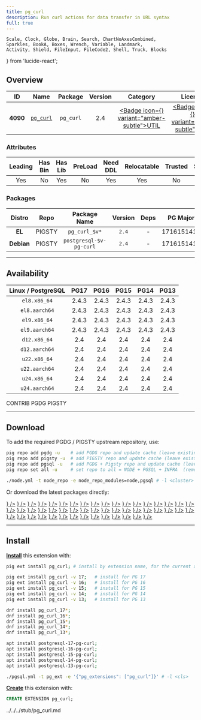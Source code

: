 ```yaml
---
title: pg_curl
description: Run curl actions for data transfer in URL syntax
full: true
---
```


    Scale, Clock, Globe, Brain, Search, ChartNoAxesCombined,
    Sparkles, BookA, Boxes, Wrench, Variable, Landmark,
    Activity, Shield, FileInput, FileCode2, Shell, Truck, Blocks
} from 'lucide-react';

## Overview

| <TooltipIconButton tooltip="Extension unique identifier" side="top">ID</TooltipIconButton> | <TooltipIconButton tooltip="Extension name" side="top">Name</TooltipIconButton> | <TooltipIconButton tooltip="Package name for installation" side="top">Package</TooltipIconButton> | <TooltipIconButton tooltip="Latest available extension version" side="top">Version</TooltipIconButton> | <TooltipIconButton tooltip="Extension category" side="top">Category</TooltipIconButton> | <TooltipIconButton tooltip="Open source license" side="top">License</TooltipIconButton> | <TooltipIconButton tooltip="Programming language" side="top">Lang</TooltipIconButton> |
|:--------:|:--------:|:----------:|:--------------:|:---------------------------------------:|:------------------------------------------------------:|:----:|
| **4090** | [`pg_curl`](https://github.com/RekGRpth/pg_curl) | `pg_curl` | 2.4 | <a href="/ext/util" className="no-underline"><Badge icon={<Wrench />} variant="amber-subtle">UTIL</Badge></a> | <a href="/ext/list/license#mit" className="no-underline"><Badge icon={<Scale />} variant="blue-subtle">MIT</Badge></a> | <a href="/ext/list/lang#c"><Badge icon={<FileCode2 />} variant="blue-subtle">C</Badge></a> |

### Attributes

| <TooltipIconButton tooltip="The Primary Leading extension in the Package" side="top">Leading</TooltipIconButton> | <TooltipIconButton tooltip="Contains binary utils" side="top">Has Bin</TooltipIconButton> | <TooltipIconButton tooltip="Contains .so shared library files" side="top">Has Lib</TooltipIconButton> | <TooltipIconButton tooltip="Requires preloading via shared_preload_libraries" side="top">PreLoad</TooltipIconButton> | <TooltipIconButton tooltip="Requires CREATE EXTENSION DDL command" side="top">Need DDL</TooltipIconButton> | <TooltipIconButton tooltip="Can be installed in any schema" side="top">Relocatable</TooltipIconButton> | <TooltipIconButton tooltip="Can be created by non-superuser" side="top">Trusted</TooltipIconButton> | <TooltipIconButton tooltip="Schemas used by this extension" side="top">Schemas</TooltipIconButton> |
|:-------:|:-------:|:-------:|:-------:|:--------:|:-----------:|:-------:|:-------:|
| Yes | No | Yes | No | Yes | Yes | No | - |

### Packages

| <TooltipIconButton tooltip="Linux distribution family, EL or Debian" side="top">Distro</TooltipIconButton> | <TooltipIconButton tooltip="Package repository" side="top">Repo</TooltipIconButton> | <TooltipIconButton tooltip="The RPM/DEB Package Name Pattern (replace $v with real pg major)" side="top">Package Name</TooltipIconButton> | <TooltipIconButton tooltip="Latest package version" side="top">Version</TooltipIconButton> | <TooltipIconButton tooltip="RPM/DEB Package dependencies" side="top">Deps</TooltipIconButton> | <TooltipIconButton tooltip="Available in these PostgreSQL Major Versions" side="top">PG Major</TooltipIconButton> |
|:----------:|:--------:|:------------------------:|:-----------:|:------------:|:------------------:|
|   **EL**   | <Badge variant="amber-subtle"><span className="font-bold">PIGSTY</span></Badge> | `pg_curl_$v*` | `2.4` | - | <Badge variant="green-subtle">17</Badge><Badge variant="green-subtle">16</Badge><Badge variant="green-subtle">15</Badge><Badge variant="green-subtle">14</Badge><Badge variant="green-subtle">13</Badge> |
| **Debian** | <Badge variant="amber-subtle"><span className="font-bold">PIGSTY</span></Badge> | `postgresql-$v-pg-curl` | `2.4` | - | <Badge variant="green-subtle">17</Badge><Badge variant="green-subtle">16</Badge><Badge variant="green-subtle">15</Badge><Badge variant="green-subtle">14</Badge><Badge variant="green-subtle">13</Badge> |



------

## Availability

| <TooltipIconButton tooltip="Linux Distro Arch / PostgreSQL Major Version" side="top">Linux / PostgreSQL </TooltipIconButton> | **PG17** | **PG16** | **PG15** | **PG14** | **PG13** |
|:-----:|:-----:|:-----:|:-----:|:-----:|:-----:|
| `el8.x86_64` | <Badge variant="blue-subtle">2.4.3</Badge> | <Badge variant="blue-subtle">2.4.3</Badge> | <Badge variant="blue-subtle">2.4.3</Badge> | <Badge variant="blue-subtle">2.4.3</Badge> | <Badge variant="blue-subtle">2.4.3</Badge> |
| `el8.aarch64` | <Badge variant="blue-subtle">2.4.3</Badge> | <Badge variant="blue-subtle">2.4.3</Badge> | <Badge variant="blue-subtle">2.4.3</Badge> | <Badge variant="blue-subtle">2.4.3</Badge> | <Badge variant="blue-subtle">2.4.3</Badge> |
| `el9.x86_64` | <Badge variant="blue-subtle">2.4.3</Badge> | <Badge variant="blue-subtle">2.4.3</Badge> | <Badge variant="blue-subtle">2.4.3</Badge> | <Badge variant="blue-subtle">2.4.3</Badge> | <Badge variant="blue-subtle">2.4.3</Badge> |
| `el9.aarch64` | <Badge variant="blue-subtle">2.4.3</Badge> | <Badge variant="blue-subtle">2.4.3</Badge> | <Badge variant="blue-subtle">2.4.3</Badge> | <Badge variant="blue-subtle">2.4.3</Badge> | <Badge variant="blue-subtle">2.4.3</Badge> |
| `d12.x86_64` | <Badge variant="amber-subtle">2.4</Badge> | <Badge variant="amber-subtle">2.4</Badge> | <Badge variant="amber-subtle">2.4</Badge> | <Badge variant="amber-subtle">2.4</Badge> | <Badge variant="amber-subtle">2.4</Badge> |
| `d12.aarch64` | <Badge variant="amber-subtle">2.4</Badge> | <Badge variant="amber-subtle">2.4</Badge> | <Badge variant="amber-subtle">2.4</Badge> | <Badge variant="amber-subtle">2.4</Badge> | <Badge variant="amber-subtle">2.4</Badge> |
| `u22.x86_64` | <Badge variant="amber-subtle">2.4</Badge> | <Badge variant="amber-subtle">2.4</Badge> | <Badge variant="amber-subtle">2.4</Badge> | <Badge variant="amber-subtle">2.4</Badge> | <Badge variant="amber-subtle">2.4</Badge> |
| `u22.aarch64` | <Badge variant="amber-subtle">2.4</Badge> | <Badge variant="amber-subtle">2.4</Badge> | <Badge variant="amber-subtle">2.4</Badge> | <Badge variant="amber-subtle">2.4</Badge> | <Badge variant="amber-subtle">2.4</Badge> |
| `u24.x86_64` | <Badge variant="amber-subtle">2.4</Badge> | <Badge variant="amber-subtle">2.4</Badge> | <Badge variant="amber-subtle">2.4</Badge> | <Badge variant="amber-subtle">2.4</Badge> | <Badge variant="amber-subtle">2.4</Badge> |
| `u24.aarch64` | <Badge variant="amber-subtle">2.4</Badge> | <Badge variant="amber-subtle">2.4</Badge> | <Badge variant="amber-subtle">2.4</Badge> | <Badge variant="amber-subtle">2.4</Badge> | <Badge variant="amber-subtle">2.4</Badge> |

<Badge variant="green-subtle"><span className="font-black">CONTRIB</span></Badge> <Badge variant="blue-subtle"><span className="font-black">PGDG</span></Badge> <Badge variant="amber-subtle"><span className="font-black">PIGSTY</span></Badge>

------

## Download

To add the required PGDG / PIGSTY upstream repository, use:

```bash tab="pig"
pig repo add pgdg -u    # add PGDG repo and update cache (leave existing repos)
pig repo add pigsty -u  # add PIGSTY repo and update cache (leave existing repos)
pig repo add pgsql -u   # add PGDG + Pigsty repo and update cache (leave existing repos)
pig repo set all -u     # set repo to all = NODE + PGSQL + INFRA  (remove existing repos)
```
```bash tab="pigsty"
./node.yml -t node_repo -e node_repo_modules=node,pgsql # -l <cluster>
```

Or download the latest packages directly:

<Files>
    <Folder name="el8.x86_64">
        <a href="https://download.postgresql.org/pub/repos/yum/17/redhat/rhel-8-x86_64/pg_curl_17-2.4.3-1PGDG.rhel8.x86_64.rpm"><File name="pg_curl_17-2.4.3-1PGDG.rhel8.x86_64.rpm" icon={<Package className="text-emerald-500" />} /></a>
        <a href="https://download.postgresql.org/pub/repos/yum/16/redhat/rhel-8-x86_64/pg_curl_16-2.4.3-1PGDG.rhel8.x86_64.rpm"><File name="pg_curl_16-2.4.3-1PGDG.rhel8.x86_64.rpm" icon={<Package className="text-emerald-500" />} /></a>
        <a href="https://download.postgresql.org/pub/repos/yum/15/redhat/rhel-8-x86_64/pg_curl_15-2.4.3-1PGDG.rhel8.x86_64.rpm"><File name="pg_curl_15-2.4.3-1PGDG.rhel8.x86_64.rpm" icon={<Package className="text-emerald-500" />} /></a>
        <a href="https://download.postgresql.org/pub/repos/yum/14/redhat/rhel-8-x86_64/pg_curl_14-2.4.3-1PGDG.rhel8.x86_64.rpm"><File name="pg_curl_14-2.4.3-1PGDG.rhel8.x86_64.rpm" icon={<Package className="text-emerald-500" />} /></a>
        <a href="https://download.postgresql.org/pub/repos/yum/13/redhat/rhel-8-x86_64/pg_curl_13-2.4.3-1PGDG.rhel8.x86_64.rpm"><File name="pg_curl_13-2.4.3-1PGDG.rhel8.x86_64.rpm" icon={<Package className="text-emerald-500" />} /></a>
    </Folder>
    <Folder name="el8.aarch64">
        <a href="https://download.postgresql.org/pub/repos/yum/17/redhat/rhel-8-aarch64/pg_curl_17-2.4.3-1PGDG.rhel8.aarch64.rpm"><File name="pg_curl_17-2.4.3-1PGDG.rhel8.aarch64.rpm" icon={<Package className="text-orange-500" />} /></a>
        <a href="https://download.postgresql.org/pub/repos/yum/16/redhat/rhel-8-aarch64/pg_curl_16-2.4.3-1PGDG.rhel8.aarch64.rpm"><File name="pg_curl_16-2.4.3-1PGDG.rhel8.aarch64.rpm" icon={<Package className="text-orange-500" />} /></a>
        <a href="https://download.postgresql.org/pub/repos/yum/15/redhat/rhel-8-aarch64/pg_curl_15-2.4.3-1PGDG.rhel8.aarch64.rpm"><File name="pg_curl_15-2.4.3-1PGDG.rhel8.aarch64.rpm" icon={<Package className="text-orange-500" />} /></a>
        <a href="https://download.postgresql.org/pub/repos/yum/14/redhat/rhel-8-aarch64/pg_curl_14-2.4.3-1PGDG.rhel8.aarch64.rpm"><File name="pg_curl_14-2.4.3-1PGDG.rhel8.aarch64.rpm" icon={<Package className="text-orange-500" />} /></a>
        <a href="https://download.postgresql.org/pub/repos/yum/13/redhat/rhel-8-aarch64/pg_curl_13-2.4.3-1PGDG.rhel8.aarch64.rpm"><File name="pg_curl_13-2.4.3-1PGDG.rhel8.aarch64.rpm" icon={<Package className="text-orange-500" />} /></a>
    </Folder>
    <Folder name="el9.x86_64">
        <a href="https://download.postgresql.org/pub/repos/yum/17/redhat/rhel-9-x86_64/pg_curl_17-2.4.3-1PGDG.rhel9.x86_64.rpm"><File name="pg_curl_17-2.4.3-1PGDG.rhel9.x86_64.rpm" icon={<Package className="text-emerald-500" />} /></a>
        <a href="https://download.postgresql.org/pub/repos/yum/16/redhat/rhel-9-x86_64/pg_curl_16-2.4.3-1PGDG.rhel9.x86_64.rpm"><File name="pg_curl_16-2.4.3-1PGDG.rhel9.x86_64.rpm" icon={<Package className="text-emerald-500" />} /></a>
        <a href="https://download.postgresql.org/pub/repos/yum/15/redhat/rhel-9-x86_64/pg_curl_15-2.4.3-1PGDG.rhel9.x86_64.rpm"><File name="pg_curl_15-2.4.3-1PGDG.rhel9.x86_64.rpm" icon={<Package className="text-emerald-500" />} /></a>
        <a href="https://download.postgresql.org/pub/repos/yum/14/redhat/rhel-9-x86_64/pg_curl_14-2.4.3-1PGDG.rhel9.x86_64.rpm"><File name="pg_curl_14-2.4.3-1PGDG.rhel9.x86_64.rpm" icon={<Package className="text-emerald-500" />} /></a>
        <a href="https://download.postgresql.org/pub/repos/yum/13/redhat/rhel-9-x86_64/pg_curl_13-2.4.3-1PGDG.rhel9.x86_64.rpm"><File name="pg_curl_13-2.4.3-1PGDG.rhel9.x86_64.rpm" icon={<Package className="text-emerald-500" />} /></a>
    </Folder>
    <Folder name="el9.aarch64">
        <a href="https://download.postgresql.org/pub/repos/yum/17/redhat/rhel-9-aarch64/pg_curl_17-2.4.3-1PGDG.rhel9.aarch64.rpm"><File name="pg_curl_17-2.4.3-1PGDG.rhel9.aarch64.rpm" icon={<Package className="text-orange-500" />} /></a>
        <a href="https://download.postgresql.org/pub/repos/yum/16/redhat/rhel-9-aarch64/pg_curl_16-2.4.3-1PGDG.rhel9.aarch64.rpm"><File name="pg_curl_16-2.4.3-1PGDG.rhel9.aarch64.rpm" icon={<Package className="text-orange-500" />} /></a>
        <a href="https://download.postgresql.org/pub/repos/yum/15/redhat/rhel-9-aarch64/pg_curl_15-2.4.3-1PGDG.rhel9.aarch64.rpm"><File name="pg_curl_15-2.4.3-1PGDG.rhel9.aarch64.rpm" icon={<Package className="text-orange-500" />} /></a>
        <a href="https://download.postgresql.org/pub/repos/yum/14/redhat/rhel-9-aarch64/pg_curl_14-2.4.3-1PGDG.rhel9.aarch64.rpm"><File name="pg_curl_14-2.4.3-1PGDG.rhel9.aarch64.rpm" icon={<Package className="text-orange-500" />} /></a>
        <a href="https://download.postgresql.org/pub/repos/yum/13/redhat/rhel-9-aarch64/pg_curl_13-2.4.3-1PGDG.rhel9.aarch64.rpm"><File name="pg_curl_13-2.4.3-1PGDG.rhel9.aarch64.rpm" icon={<Package className="text-orange-500" />} /></a>
    </Folder>
    <Folder name="d12.x86_64">
        <a href="https://repo.pigsty.io/apt/pgsql/bookworm/pool/main/p/pg-curl/postgresql-17-pg-curl_2.4-2PIGSTY~bookworm_amd64.deb"><File name="postgresql-17-pg-curl_2.4-2PIGSTY~bookworm_amd64.deb" icon={<Box className="text-emerald-500" />} /></a>
        <a href="https://repo.pigsty.io/apt/pgsql/bookworm/pool/main/p/pg-curl/postgresql-16-pg-curl_2.4-2PIGSTY~bookworm_amd64.deb"><File name="postgresql-16-pg-curl_2.4-2PIGSTY~bookworm_amd64.deb" icon={<Box className="text-emerald-500" />} /></a>
        <a href="https://repo.pigsty.io/apt/pgsql/bookworm/pool/main/p/pg-curl/postgresql-15-pg-curl_2.4-2PIGSTY~bookworm_amd64.deb"><File name="postgresql-15-pg-curl_2.4-2PIGSTY~bookworm_amd64.deb" icon={<Box className="text-emerald-500" />} /></a>
        <a href="https://repo.pigsty.io/apt/pgsql/bookworm/pool/main/p/pg-curl/postgresql-14-pg-curl_2.4-2PIGSTY~bookworm_amd64.deb"><File name="postgresql-14-pg-curl_2.4-2PIGSTY~bookworm_amd64.deb" icon={<Box className="text-emerald-500" />} /></a>
        <a href="https://repo.pigsty.io/apt/pgsql/bookworm/pool/main/p/pg-curl/postgresql-13-pg-curl_2.4-2PIGSTY~bookworm_amd64.deb"><File name="postgresql-13-pg-curl_2.4-2PIGSTY~bookworm_amd64.deb" icon={<Box className="text-emerald-500" />} /></a>
    </Folder>
    <Folder name="d12.aarch64">
        <a href="https://repo.pigsty.io/apt/pgsql/bookworm/pool/main/p/pg-curl/postgresql-17-pg-curl_2.4-2PIGSTY~bookworm_arm64.deb"><File name="postgresql-17-pg-curl_2.4-2PIGSTY~bookworm_arm64.deb" icon={<Box className="text-orange-500" />} /></a>
        <a href="https://repo.pigsty.io/apt/pgsql/bookworm/pool/main/p/pg-curl/postgresql-16-pg-curl_2.4-2PIGSTY~bookworm_arm64.deb"><File name="postgresql-16-pg-curl_2.4-2PIGSTY~bookworm_arm64.deb" icon={<Box className="text-orange-500" />} /></a>
        <a href="https://repo.pigsty.io/apt/pgsql/bookworm/pool/main/p/pg-curl/postgresql-15-pg-curl_2.4-2PIGSTY~bookworm_arm64.deb"><File name="postgresql-15-pg-curl_2.4-2PIGSTY~bookworm_arm64.deb" icon={<Box className="text-orange-500" />} /></a>
        <a href="https://repo.pigsty.io/apt/pgsql/bookworm/pool/main/p/pg-curl/postgresql-14-pg-curl_2.4-2PIGSTY~bookworm_arm64.deb"><File name="postgresql-14-pg-curl_2.4-2PIGSTY~bookworm_arm64.deb" icon={<Box className="text-orange-500" />} /></a>
        <a href="https://repo.pigsty.io/apt/pgsql/bookworm/pool/main/p/pg-curl/postgresql-13-pg-curl_2.4-2PIGSTY~bookworm_arm64.deb"><File name="postgresql-13-pg-curl_2.4-2PIGSTY~bookworm_arm64.deb" icon={<Box className="text-orange-500" />} /></a>
    </Folder>
    <Folder name="u22.x86_64">
        <a href="https://repo.pigsty.io/apt/pgsql/jammy/pool/main/p/pg-curl/postgresql-17-pg-curl_2.4-2PIGSTY~jammy_amd64.deb"><File name="postgresql-17-pg-curl_2.4-2PIGSTY~jammy_amd64.deb" icon={<Box className="text-emerald-500" />} /></a>
        <a href="https://repo.pigsty.io/apt/pgsql/jammy/pool/main/p/pg-curl/postgresql-16-pg-curl_2.4-2PIGSTY~jammy_amd64.deb"><File name="postgresql-16-pg-curl_2.4-2PIGSTY~jammy_amd64.deb" icon={<Box className="text-emerald-500" />} /></a>
        <a href="https://repo.pigsty.io/apt/pgsql/jammy/pool/main/p/pg-curl/postgresql-15-pg-curl_2.4-2PIGSTY~jammy_amd64.deb"><File name="postgresql-15-pg-curl_2.4-2PIGSTY~jammy_amd64.deb" icon={<Box className="text-emerald-500" />} /></a>
        <a href="https://repo.pigsty.io/apt/pgsql/jammy/pool/main/p/pg-curl/postgresql-14-pg-curl_2.4-2PIGSTY~jammy_amd64.deb"><File name="postgresql-14-pg-curl_2.4-2PIGSTY~jammy_amd64.deb" icon={<Box className="text-emerald-500" />} /></a>
        <a href="https://repo.pigsty.io/apt/pgsql/jammy/pool/main/p/pg-curl/postgresql-13-pg-curl_2.4-2PIGSTY~jammy_amd64.deb"><File name="postgresql-13-pg-curl_2.4-2PIGSTY~jammy_amd64.deb" icon={<Box className="text-emerald-500" />} /></a>
    </Folder>
    <Folder name="u22.aarch64">
        <a href="https://repo.pigsty.io/apt/pgsql/jammy/pool/main/p/pg-curl/postgresql-17-pg-curl_2.4-2PIGSTY~jammy_arm64.deb"><File name="postgresql-17-pg-curl_2.4-2PIGSTY~jammy_arm64.deb" icon={<Box className="text-orange-500" />} /></a>
        <a href="https://repo.pigsty.io/apt/pgsql/jammy/pool/main/p/pg-curl/postgresql-16-pg-curl_2.4-2PIGSTY~jammy_arm64.deb"><File name="postgresql-16-pg-curl_2.4-2PIGSTY~jammy_arm64.deb" icon={<Box className="text-orange-500" />} /></a>
        <a href="https://repo.pigsty.io/apt/pgsql/jammy/pool/main/p/pg-curl/postgresql-15-pg-curl_2.4-2PIGSTY~jammy_arm64.deb"><File name="postgresql-15-pg-curl_2.4-2PIGSTY~jammy_arm64.deb" icon={<Box className="text-orange-500" />} /></a>
        <a href="https://repo.pigsty.io/apt/pgsql/jammy/pool/main/p/pg-curl/postgresql-14-pg-curl_2.4-2PIGSTY~jammy_arm64.deb"><File name="postgresql-14-pg-curl_2.4-2PIGSTY~jammy_arm64.deb" icon={<Box className="text-orange-500" />} /></a>
        <a href="https://repo.pigsty.io/apt/pgsql/jammy/pool/main/p/pg-curl/postgresql-13-pg-curl_2.4-2PIGSTY~jammy_arm64.deb"><File name="postgresql-13-pg-curl_2.4-2PIGSTY~jammy_arm64.deb" icon={<Box className="text-orange-500" />} /></a>
    </Folder>
    <Folder name="u24.x86_64">
        <a href="https://repo.pigsty.io/apt/pgsql/noble/pool/main/p/pg-curl/postgresql-17-pg-curl_2.4-2PIGSTY~noble_amd64.deb"><File name="postgresql-17-pg-curl_2.4-2PIGSTY~noble_amd64.deb" icon={<Box className="text-emerald-500" />} /></a>
        <a href="https://repo.pigsty.io/apt/pgsql/noble/pool/main/p/pg-curl/postgresql-16-pg-curl_2.4-2PIGSTY~noble_amd64.deb"><File name="postgresql-16-pg-curl_2.4-2PIGSTY~noble_amd64.deb" icon={<Box className="text-emerald-500" />} /></a>
        <a href="https://repo.pigsty.io/apt/pgsql/noble/pool/main/p/pg-curl/postgresql-15-pg-curl_2.4-2PIGSTY~noble_amd64.deb"><File name="postgresql-15-pg-curl_2.4-2PIGSTY~noble_amd64.deb" icon={<Box className="text-emerald-500" />} /></a>
        <a href="https://repo.pigsty.io/apt/pgsql/noble/pool/main/p/pg-curl/postgresql-14-pg-curl_2.4-2PIGSTY~noble_amd64.deb"><File name="postgresql-14-pg-curl_2.4-2PIGSTY~noble_amd64.deb" icon={<Box className="text-emerald-500" />} /></a>
        <a href="https://repo.pigsty.io/apt/pgsql/noble/pool/main/p/pg-curl/postgresql-13-pg-curl_2.4-2PIGSTY~noble_amd64.deb"><File name="postgresql-13-pg-curl_2.4-2PIGSTY~noble_amd64.deb" icon={<Box className="text-emerald-500" />} /></a>
    </Folder>
    <Folder name="u24.aarch64">
        <a href="https://repo.pigsty.io/apt/pgsql/noble/pool/main/p/pg-curl/postgresql-17-pg-curl_2.4-2PIGSTY~noble_arm64.deb"><File name="postgresql-17-pg-curl_2.4-2PIGSTY~noble_arm64.deb" icon={<Box className="text-orange-500" />} /></a>
        <a href="https://repo.pigsty.io/apt/pgsql/noble/pool/main/p/pg-curl/postgresql-16-pg-curl_2.4-2PIGSTY~noble_arm64.deb"><File name="postgresql-16-pg-curl_2.4-2PIGSTY~noble_arm64.deb" icon={<Box className="text-orange-500" />} /></a>
        <a href="https://repo.pigsty.io/apt/pgsql/noble/pool/main/p/pg-curl/postgresql-15-pg-curl_2.4-2PIGSTY~noble_arm64.deb"><File name="postgresql-15-pg-curl_2.4-2PIGSTY~noble_arm64.deb" icon={<Box className="text-orange-500" />} /></a>
        <a href="https://repo.pigsty.io/apt/pgsql/noble/pool/main/p/pg-curl/postgresql-14-pg-curl_2.4-2PIGSTY~noble_arm64.deb"><File name="postgresql-14-pg-curl_2.4-2PIGSTY~noble_arm64.deb" icon={<Box className="text-orange-500" />} /></a>
        <a href="https://repo.pigsty.io/apt/pgsql/noble/pool/main/p/pg-curl/postgresql-13-pg-curl_2.4-2PIGSTY~noble_arm64.deb"><File name="postgresql-13-pg-curl_2.4-2PIGSTY~noble_arm64.deb" icon={<Box className="text-orange-500" />} /></a>
    </Folder>
</Files>

------

## Install

[**Install**](/docs/pgsql/ext/install) this extension with:

```bash tab="pig"
pig ext install pg_curl; # install by extension name, for the current active PG version

pig ext install pg_curl -v 17;   # install for PG 17
pig ext install pg_curl -v 16;   # install for PG 16
pig ext install pg_curl -v 15;   # install for PG 15
pig ext install pg_curl -v 14;   # install for PG 14
pig ext install pg_curl -v 13;   # install for PG 13
```
```bash tab="yum" 
dnf install pg_curl_17*;
dnf install pg_curl_16*;
dnf install pg_curl_15*;
dnf install pg_curl_14*;
dnf install pg_curl_13*;
```
```bash tab="apt" 
apt install postgresql-17-pg-curl;
apt install postgresql-16-pg-curl;
apt install postgresql-15-pg-curl;
apt install postgresql-14-pg-curl;
apt install postgresql-13-pg-curl;
```
```bash tab="ansible"
./pgsql.yml -t pg_ext -e '{"pg_extensions": ["pg_curl"]}' # -l <cls>
```

[**Create**](/docs/pgsql/ext/create) this extension with:

```sql
CREATE EXTENSION pg_curl;
```


<include>../../../stub/pg_curl.md</include>

